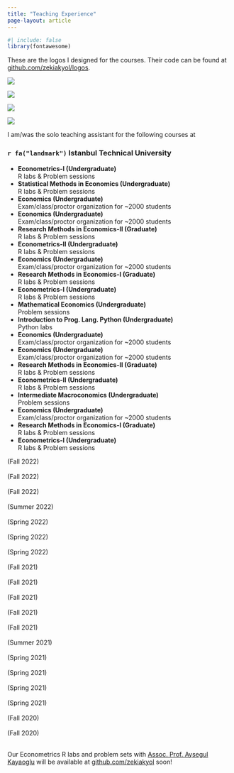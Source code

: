 ```yaml
---
title: "Teaching Experience"
page-layout: article
---
```


```r
#| include: false
library(fontawesome)
```

These are the logos I designed for the courses. Their code can be found at [github.com/zekiakyol/logos](https://github.com/zekiakyol/logos){target="_blank"}.

::: {layout-ncol=2}
![](logos_png/econometrics_logo.png)

![](logos_png/research_methods_in_economics_logo.png)

![](logos_png/statistical_methods_in_economics_logo.png)

![](logos_png/mathematical_economics_logo.png)
:::

I am/was the solo teaching assistant for the following courses at

### `r fa("landmark")`  **Istanbul Technical University**

::: {.d-flex .justify-content-between}
::: {}
- **Econometrics-I (Undergraduate)** <br>
  R labs & Problem sessions <br>
- **Statistical Methods in Economics (Undergraduate)** <br>
  R labs & Problem sessions <br>
- **Economics (Undergraduate)** <br>
  Exam/class/proctor organization for ~2000 students <br>
- **Economics (Undergraduate)** <br>
  Exam/class/proctor organization for ~2000 students <br>
- **Research Methods in Economics-II (Graduate)** <br>
  R labs & Problem sessions <br>
- **Econometrics-II (Undergraduate)** <br>
  R labs & Problem sessions <br>
- **Economics (Undergraduate)** <br>
  Exam/class/proctor organization for ~2000 students <br>
- **Research Methods in Economics-I (Graduate)** <br>
  R labs & Problem sessions <br>
- **Econometrics-I (Undergraduate)** <br>
  R labs & Problem sessions <br>
- **Mathematical Economics (Undergraduate)** <br>
  Problem sessions <br>
- **Introduction to Prog. Lang. Python (Undergraduate)** <br>
  Python labs <br>
- **Economics (Undergraduate)** <br>
  Exam/class/proctor organization for ~2000 students <br>
- **Economics (Undergraduate)** <br>
  Exam/class/proctor organization for ~2000 students <br>
- **Research Methods in Economics-II (Graduate)** <br>
  R labs & Problem sessions <br>
- **Econometrics-II (Undergraduate)** <br>
  R labs & Problem sessions <br>
- **Intermediate Macroconomics (Undergraduate)** <br>
  Problem sessions <br>
- **Economics (Undergraduate)** <br>
  Exam/class/proctor organization for ~2000 students <br>
- **Research Methods in Economics-I (Graduate)** <br>
  R labs & Problem sessions <br>
- **Econometrics-I (Undergraduate)** <br>
  R labs & Problem sessions <br>
:::
::: {.text-end}
(Fall 2022) <br> <br>
(Fall 2022) <br> <br>
(Fall 2022) <br> <br>
(Summer 2022) <br> <br>
(Spring 2022) <br> <br>
(Spring 2022) <br> <br>
(Spring 2022) <br> <br>
(Fall 2021) <br> <br>
(Fall 2021) <br> <br>
(Fall 2021) <br> <br>
(Fall 2021) <br> <br>
(Fall 2021) <br> <br>
(Summer 2021) <br> <br>
(Spring 2021) <br> <br>
(Spring 2021) <br> <br>
(Spring 2021) <br> <br>
(Spring 2021) <br> <br>
(Fall 2020) <br> <br>
(Fall 2020) <br> <br>
:::
:::

Our Econometrics R labs and problem sets with [Assoc. Prof. Aysegul Kayaoglu](https://sites.google.com/view/aysegulkayaoglu){target="_blank"} will be available at [github.com/zekiakyol](https://github.com/zekiakyol){target="_blank"} soon!